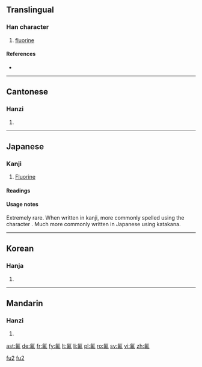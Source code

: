 ==Translingual==

===Han character===
{{Han char|rn=84|rad=气|as=05|sn=9|four=8051<sub>0</sub>|canj=人弓中中弓 (ONLLN)}}

# [[fluorine]]

====References====
* {{Han ref|kx=0599.111|dkj=17058|hdz=32011.060|uh=6C1F|ud=27679|bh=AC74|bd=44148}}

----

==Cantonese==

===Hanzi===
{{yue-hanzi|jyut=fat<sup>1</sup>|y=fat<sup>1</sup>}}

# {{defn|lang=yue|sort=气05}}

----

==Japanese==

===Kanji===
{{ja-kanji|grade=uc|rs=气05}}

# [[fluorine|Fluorine]]

====Readings====
{{ja-readings
|on=[[ふつ]] (futsu)
}}

====Usage notes====
Extremely rare.  When written in kanji, more commonly spelled using the character {{l|ja|弗}}.  Much more commonly written in Japanese using katakana.

----

==Korean==

===Hanja===
{{ko-hanja|hangeul=불|eumhun=|rv=bul|mr=pul|y=pul}}

# {{defn|lang=ko|sort=气05}}
----

==Mandarin==

===Hanzi===
{{cmn-hanzi|pin=[[fú]] ([[fu2]])|wg=fu<sup>2</sup>|y=fu<sup>2</sup>}}

# {{defn|lang=cmn|sort=气05}}

[[Category:zh-cn:Chemical elements|fu2]]
[[Category:zh-tw:Chemical elements|fu2]]

[[ast:氟]]
[[de:氟]]
[[fr:氟]]
[[fy:氟]]
[[lt:氟]]
[[li:氟]]
[[pl:氟]]
[[ro:氟]]
[[sv:氟]]
[[vi:氟]]
[[zh:氟]]